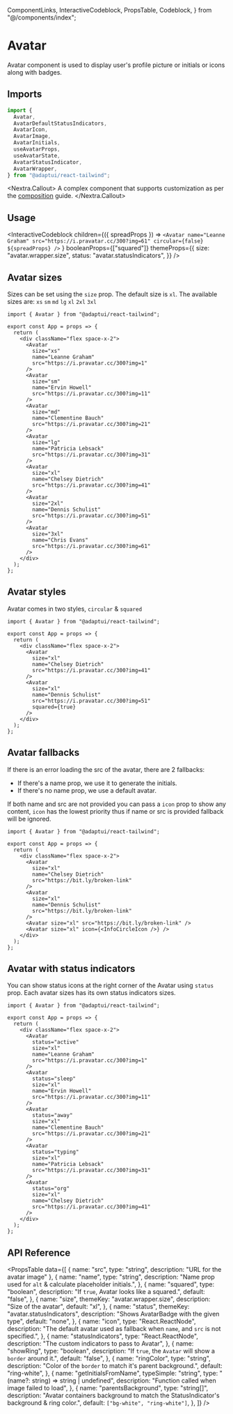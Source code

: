   ComponentLinks,
  InteractiveCodeblock,
  PropsTable,
  Codeblock,
} from "@/components/index";

# Avatar

Avatar component is used to display user's profile picture or initials or icons
along with badges.

<ComponentLinks github="avatar" theme="avatar" story="primitives-avatar" />

## Imports

```js
import {
  Avatar,
  AvatarDefaultStatusIndicators,
  AvatarIcon,
  AvatarImage,
  AvatarInitials,
  useAvatarProps,
  useAvatarState,
  AvatarStatusIndicator,
  AvatarWrapper,
} from "@adaptui/react-tailwind";
```

<Nextra.Callout>
  A complex component that supports customization as per the
  [composition](/docs/composition) guide.
</Nextra.Callout>

## Usage

<InteractiveCodeblock
  children={({ spreadProps }) =>
    `<Avatar name="Leanne Graham" src="https://i.pravatar.cc/300?img=61" circular={false} ${spreadProps} />`
  }
  booleanProps={["squared"]}
  themeProps={{
    size: "avatar.wrapper.size",
    status: "avatar.statusIndicators",
  }}
/>

## Avatar sizes

Sizes can be set using the `size` prop. The default size is `xl`. The available
sizes are: `xs` `sm` `md` `lg` `xl` `2xl` `3xl`

<Codeblock live noInline>

```
import { Avatar } from "@adaptui/react-tailwind";

export const App = props => {
  return (
    <div className="flex space-x-2">
      <Avatar
        size="xs"
        name="Leanne Graham"
        src="https://i.pravatar.cc/300?img=1"
      />
      <Avatar
        size="sm"
        name="Ervin Howell"
        src="https://i.pravatar.cc/300?img=11"
      />
      <Avatar
        size="md"
        name="Clementine Bauch"
        src="https://i.pravatar.cc/300?img=21"
      />
      <Avatar
        size="lg"
        name="Patricia Lebsack"
        src="https://i.pravatar.cc/300?img=31"
      />
      <Avatar
        size="xl"
        name="Chelsey Dietrich"
        src="https://i.pravatar.cc/300?img=41"
      />
      <Avatar
        size="2xl"
        name="Dennis Schulist"
        src="https://i.pravatar.cc/300?img=51"
      />
      <Avatar
        size="3xl"
        name="Chris Evans"
        src="https://i.pravatar.cc/300?img=61"
      />
    </div>
  );
};
```

</Codeblock>

## Avatar styles

Avatar comes in two styles, `circular` & `squared`

<Codeblock live noInline>

```
import { Avatar } from "@adaptui/react-tailwind";

export const App = props => {
  return (
    <div className="flex space-x-2">
      <Avatar
        size="xl"
        name="Chelsey Dietrich"
        src="https://i.pravatar.cc/300?img=41"
      />
      <Avatar
        size="xl"
        name="Dennis Schulist"
        src="https://i.pravatar.cc/300?img=51"
        squared={true}
      />
    </div>
  );
};
```

</Codeblock>

## Avatar fallbacks

If there is an error loading the src of the avatar, there are 2 fallbacks:

- If there's a name prop, we use it to generate the initials.
- If there's no name prop, we use a default avatar.

If both name and src are not provided you can pass a `icon` prop to show any
content, `icon` has the lowest priority thus if name or src is provided fallback
will be ignored.

<Codeblock live noInline>

```
import { Avatar } from "@adaptui/react-tailwind";

export const App = props => {
  return (
    <div className="flex space-x-2">
      <Avatar
        size="xl"
        name="Chelsey Dietrich"
        src="https://bit.ly/broken-link"
      />
      <Avatar
        size="xl"
        name="Dennis Schulist"
        src="https://bit.ly/broken-link"
      />
      <Avatar size="xl" src="https://bit.ly/broken-link" />
      <Avatar size="xl" icon={<InfoCircleIcon />} />
    </div>
  );
};
```

</Codeblock>

## Avatar with status indicators

You can show status icons at the right corner of the Avatar using `status` prop.
Each avatar sizes has its own status indicators sizes.

<Codeblock live noInline>

```
import { Avatar } from "@adaptui/react-tailwind";

export const App = props => {
  return (
    <div className="flex space-x-2">
      <Avatar
        status="active"
        size="xl"
        name="Leanne Graham"
        src="https://i.pravatar.cc/300?img=1"
      />
      <Avatar
        status="sleep"
        size="xl"
        name="Ervin Howell"
        src="https://i.pravatar.cc/300?img=11"
      />
      <Avatar
        status="away"
        size="xl"
        name="Clementine Bauch"
        src="https://i.pravatar.cc/300?img=21"
      />
      <Avatar
        status="typing"
        size="xl"
        name="Patricia Lebsack"
        src="https://i.pravatar.cc/300?img=31"
      />
      <Avatar
        status="org"
        size="xl"
        name="Chelsey Dietrich"
        src="https://i.pravatar.cc/300?img=41"
      />
    </div>
  );
};
```

</Codeblock>

## API Reference

<PropsTable
  data={[
    { name: "src", type: "string", description: "URL for the avatar image" },
    {
      name: "name",
      type: "string",
      description: "Name prop used for `alt` & calculate placeholder initials.",
    },
    {
      name: "squared",
      type: "boolean",
      description: "If `true`, Avatar looks like a squared.",
      default: "false",
    },
    {
      name: "size",
      themeKey: "avatar.wrapper.size",
      description: "Size of the avatar",
      default: "xl",
    },
    {
      name: "status",
      themeKey: "avatar.statusIndicators",
      description: "Shows AvatarBadge with the given type",
      default: "none",
    },
    {
      name: "icon",
      type: "React.ReactNode",
      description:
        "The default avatar used as fallback when `name`, and `src` is not specified.",
    },
    {
      name: "statusIndicators",
      type: "React.ReactNode",
      description: "The custom indicators to pass to Avatar",
    },
    {
      name: "showRing",
      type: "boolean",
      description: "If `true`, the `Avatar` will show a `border` around it.",
      default: "false",
    },
    {
      name: "ringColor",
      type: "string",
      description: "Color of the `border` to match it's parent background.",
      default: "ring-white",
    },
    {
      name: "getInitialsFromName",
      typeSimple: "string",
      type: "(name?: string) => string | undefined",
      description: "Function called when image failed to load",
    },
    {
      name: "parentsBackground",
      type: "string[]",
      description:
        "Avatar containers background to match the StatusIndicator's background & ring color.",
      default: `["bg-white", "ring-white"]`,
    },
  ]}
/>
